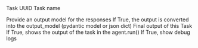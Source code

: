 <ResponseField name="task_id" type="str">
  Task UUID
</ResponseField>
<ResponseField name="task_name" type="str">
  Task name
</ResponseField>

<ResponseField name="agent_name" type="str"></ResponseField>
<ResponseField name="agent_memory" type="AgentMemory"></ResponseField>

<ResponseField name="run_id" type="str"></ResponseField>
<ResponseField name="run_message" type="Union[List, Dict, str]"></ResponseField>
<ResponseField name="run_task_data" type="List[Dict[str, Any]]"></ResponseField>

<ResponseField name="output_model" type="Union[str, List, Type[BaseModel]]">
  Provide an output model for the responses
</ResponseField>
<ResponseField name="parse_output" type="bool" default="True">
  If True, the output is converted into the output_model (pydantic model or json dict)
</ResponseField>
<ResponseField name="output" type="Any">
  Final output of this Task
</ResponseField>
<ResponseField name="show_output" type="bool" default="True">
  If True, shows the output of the task in the agent.run()
</ResponseField>
<ResponseField name="debug_mode" type="bool" default="False">
  If True, show debug logs
</ResponseField>
